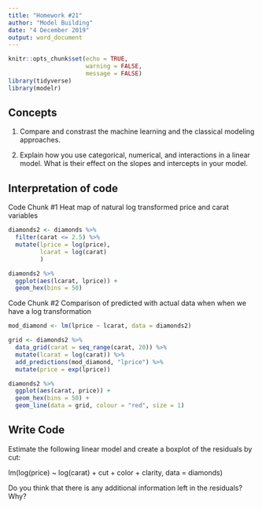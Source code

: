 ```yaml
---
title: "Homework #21"
author: "Model Building"
date: "4 December 2019"
output: word_document
---
```


```r
knitr::opts_chunk$set(echo = TRUE,
                      warning = FALSE,
                      message = FALSE)
library(tidyverse)
library(modelr)
```

## Concepts  

1. Compare and constrast the machine learning and the classical modeling approaches.

2. Explain how you use categorical, numerical, and interactions in a linear model. What is their effect on the slopes and intercepts in your model.  

## Interpretation of code  

Code Chunk #1 Heat map of natural log transformed price and carat variables

```r
diamonds2 <- diamonds %>% 
  filter(carat <= 2.5) %>% 
  mutate(lprice = log(price),
         lcarat = log(carat)
         )

diamonds2 %>%
  ggplot(aes(lcarat, lprice)) + 
  geom_hex(bins = 50)
```

Code Chunk #2 Comparison of predicted with actual data when when we have a log transformation

```r
mod_diamond <- lm(lprice ~ lcarat, data = diamonds2)

grid <- diamonds2 %>% 
  data_grid(carat = seq_range(carat, 20)) %>% 
  mutate(lcarat = log(carat)) %>% 
  add_predictions(mod_diamond, "lprice") %>% 
  mutate(price = exp(lprice))

diamonds2 %>% 
  ggplot(aes(carat, price)) + 
  geom_hex(bins = 50) + 
  geom_line(data = grid, colour = "red", size = 1)
```

## Write Code

Estimate the following linear model and create a boxplot of the residuals by cut:

lm(log(price) ~ log(carat) + cut + color + clarity, data = diamonds)

Do you think that there is any additional information left in the residuals? Why?

```r

```